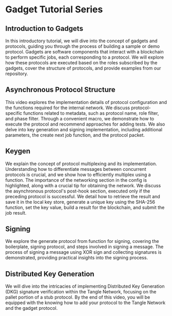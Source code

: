 
# Gadget Tutorial Series

## Introduction to Gadgets

<YouTubeVideo id="g35Lyn9ahps" title="Part 1: Introduction to Gadgets and Protocols | Tangle Gadget Tutorial Series"/>
In this introductory tutorial, we will dive into the concept of gadgets and protocols, guiding you through the process of building a sample or demo protocol. Gadgets are software components that interact with a blockchain to perform specific jobs, each corresponding to a protocol. We will explore how these protocols are executed based on the roles subscribed by the gadgets, cover the structure of protocols, and provide examples from our repository.

## Asynchronous Protocol Structure

<YouTubeVideo id="4uOyRywlEHg" title="Part 2: Asynchronous Protocol Structure | Gadget Tutorial Series" />
This video explores the implementation details of protocol configuration and the functions required for the internal network. We discuss protocol-specific functions related to metadata, such as protocol name, role filter, and phase filter. Through a convenient macro, we demonstrate how to execute the protocol and recommend approaches for adding tests. We also delve into key generation and signing implementation, including additional parameters, the create next job function, and the protocol packet.

## Keygen

<YouTubeVideo id="NTfrMR0PBzI" title="Part 3: Asynchronous Protocol Implementation — KeyGen I | Gadget Tutorial Series" />
We explain the concept of protocol multiplexing and its implementation. Understanding how to differentiate messages between concurrent protocols is crucial, and we show how to efficiently multiplex using a function. The importance of the networking section in the config is highlighted, along with a crucial tip for obtaining the network.

<YouTubeVideo id="yPoHqKmNdVc" title="Part 4: Asynchronous Protocol Implementation — KeyGen II | Tangle Gadget Tutorial Series" />
We discuss the asynchronous protocol's post-hook section, executed only if the preceding protocol is successful. We detail how to retrieve the result and save it in the local key store, generate a unique key using the SHA-256 function, set the key value, build a result for the blockchain, and submit the job result.

## Signing

<YouTubeVideo id="N14KAturmsY" title="Part 5: Asynchronous Protocol Implementation — Signing | Gadget Tutorial Series" />
We explore the generate protocol from function for signing, covering the boilerplate, signing protocol, and steps involved in signing a message. The process of signing a message using XOR sign and collecting signatures is demonstrated, providing practical insights into the signing process.

## Distributed Key Generation

<YouTubeVideo id="6EYmxXNJusE" title="Part 6: Tangle Pallet Protocol Implementation | Gadget Tutorial Series" />
We will dive into the intricacies of implementing Distributed Key Generation (DKG) signature verification within the Tangle Network, focusing on the pallet portion of a stub protocol. By the end of this video, you will be equipped with the knowing how to add your protocol to the Tangle Network and the gadget protocol.
